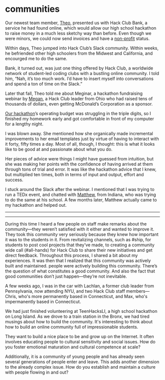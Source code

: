 # communities

Our newest team member, <a class="external" href="https://tmb.sh">Theo</a>, presented us with Hack Club Bank, a service he had found online, which would allow our high school hackathon to raise money in a much less sketchy way than before. Even though we were minors, we could now send invoices and have a [non-profit](/choose) status.

Within days, Theo jumped into Hack Club’s Slack community. Within weeks, he befriended other high schoolers from the Midwest and California, and encourged me to do the same.

Bank, it turned out, was just one thing offered by Hack Club, a worldwide network of student-led coding clubs with a bustling online community. I told him, “Nah, it’s too much work. I’d have to insert myself into conversations and spend a ton of time on the Slack.”

Later that fall, Theo told me about Meginar, a hackathon fundraising webinar by <a class="external" href="https://megancui.com">Megan</a>, a Hack Club leader from Ohio who had raised tens of thousands of dollars, even getting McDonald’s Corporation as a sponsor.

[Our hackathon](/mahacks)’s operating budget was struggling in the triple digits, so I finished my homework early and got comfortable in front of my computer for a lengthy night.

I was blown away. She mentioned how she organically made incremental improvements to her email templates just by virtue of having to interact with it forty, fifty times a day. Most of all, though, I thought: this is what it looks like to be good at and passionate about what you do.

Her pieces of advice were things I might have guessed from intuition, but she was making her points with the confidence of having arrived at them through tons of trial and error. It was like the hackathon advice that I knew, but multiplied ten times, both in terms of input and output, effort and success.

I stuck around the Slack after the webinar. I mentioned that I was trying to run a TEDx event, and chatted with <a class="external" href="https://matthewstanciu.me/">Matthew</a>, from Indiana, who was trying to do the same at his school. A few months later, Matthew actually came to my hackathon and helped out.

<hr />

<hr />

During this time I heard a few people on staff make remarks about the community—they weren’t satisfied with it either and wanted to improve it. They took this community very seriously because they knew how important it was to the students in it. From revitalizing channels, such as #ship, for students to post cool projects that they’ve made, to creating a community wide call (#all-hands) for Hack Club to share their new initiatives and get direct feedback. Throughout this process, I shared a bit about my experiences. It was then that I realized that this community was actively built and maintained. people were actively building this community.
There’s the question of what constitutes a good community. And also the fact that good communities don’t just happen—they’re not inevitable.

A few weeks ago, I was in the car with Lachlan, a former club leader from Pennsylvania, now attending NYU, and two Hack Club staff members—Chris, who's more permanently based in Connecticut, and Max, who's impermanently based in Connecticut.

We had just finished volunteering at TeenHacksLI, a high school hackathon on Long Island. As we drove to a train station in the Bronx, we had tired musings about how to build the community. It's interesting to think about how to build an online community full of impressionable students.

They want to build a nice place to be and grow up on the Internet. It often involves educating people to cultural sensitivity and social issues. How do you foster emotional maturation and cultural competence at scale? 

Additionally, it is a community of young people and has already seen several generations of people enter and leave. This adds another dimension to the already complex issue. How do you establish and maintain a culture with people flowing in and out?